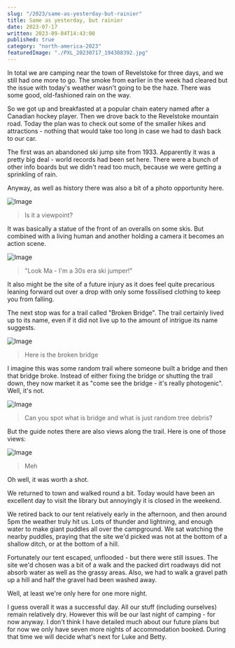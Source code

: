 ```yaml
---
slug: "/2023/same-as-yesterday-but-rainier"
title: Same as yesterday, but rainier
date: 2023-07-17
written: 2023-09-04T14:43:00
published: true
category: "north-america-2023"
featuredImage: "./PXL_20230717_194308392.jpg"
---
```


In total we are camping near the town of Revelstoke for three days, and we still had one more to go. The smoke from earlier in the week had cleared but the issue with today's weather wasn't going to be the haze. There was some good, old-fashioned rain on the way.

So we got up and breakfasted at a popular chain eatery named after a Canadian hockey player. Then we drove back to the Revelstoke mountain road. Today the plan was to check out some of the smaller hikes and attractions - nothing that would take too long in case we had to dash back to our car.

The first was an abandoned ski jump site from 1933. Apparently it was a pretty big deal - world records had been set here. There were a bunch of other info boards but we didn't read too much, because we were getting a sprinkling of rain.

Anyway, as well as history there was also a bit of a photo opportunity here.

![Image](PXL_20230717_190250314.jpg)

> Is it a viewpoint?

It was basically a statue of the front of an overalls on some skis. But combined with a living human and another holding a camera it becomes an action scene.

![Image](PXL_20230717_190407515.jpg)

> "Look Ma - I'm a 30s era ski jumper!"

It also might be the site of a future injury as it does feel quite precarious leaning forward out over a drop with only some fossilised clothing to keep you from falling.

The next stop was for a trail called "Broken Bridge". The trail certainly lived up to its name, even if it did not live up to the amount of intrigue its name suggests.

![Image](PXL_20230717_194308392.jpg)

> Here is the broken bridge

I imagine this was some random trail where someone built a bridge and then that bridge broke. Instead of either fixing the bridge or shutting the trail down, they now market it as "come see the bridge - it's really photogenic". Well, it's not.

![Image](PXL_20230717_194357139.jpg)

> Can you spot what is bridge and what is just random tree debris?

But the guide notes there are also views along the trail. Here is one of those views:

![Image](PXL_20230717_195315670.jpg)

> Meh

Oh well, it was worth a shot.

We returned to town and walked round a bit. Today would have been an excellent day to visit the library but annoyingly it is closed in the weekend.

We retired back to our tent relatively early in the afternoon, and then around 5pm the weather truly hit us. Lots of thunder and lightning, and enough water to make giant puddles all over the campground. We sat watching the nearby puddles, praying that the site we'd picked was not at the bottom of a shallow ditch, or at the bottom of a hill.

Fortunately our tent escaped, unflooded - but there were still issues. The site we'd chosen was a bit of a walk and the packed dirt roadways did not absorb water as well as the grassy areas. Also, we had to walk a gravel path up a hill and half the gravel had been washed away.

Well, at least we're only here for one more night.

I guess overall it was a successful day. All our stuff (including ourselves) remain relatively dry. However this will be our last night of camping - for now anyway. I don't think I have detailed much about our future plans but for now we only have seven more nights of accommodation booked. During that time we will decide what's next for Luke and Betty.
